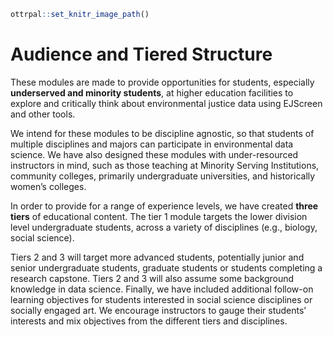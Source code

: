 
```r
ottrpal::set_knitr_image_path()
```

# Audience and Tiered Structure {-}

These modules are made to provide opportunities for students, especially **underserved and minority students**, at higher education facilities to explore and critically think about environmental justice data using EJScreen and other tools. 

We intend for these modules to be discipline agnostic, so that students of multiple disciplines and majors can participate in environmental data science. We have also designed these modules with under-resourced instructors in mind, such as those teaching at Minority Serving Institutions, community colleges, primarily undergraduate universities, and historically women’s colleges.

In order to provide for a range of experience levels, we have created **three tiers** of educational content. The tier 1 module targets the lower division level undergraduate students, across a variety of disciplines (e.g., biology, social science). 

Tiers 2 and 3 will target more advanced students, potentially junior and senior undergraduate students, graduate students or students completing a research capstone. Tiers 2 and 3 will also assume some background knowledge in data science. Finally, we have included additional follow-on learning objectives for students interested in social science disciplines or socially engaged art. We encourage instructors to gauge their students’ interests and mix objectives from the different tiers and disciplines. 
